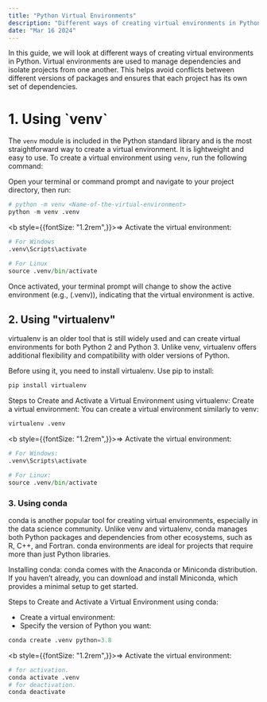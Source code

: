 ```yaml
---
title: "Python Virtual Environments"
description: "Different ways of creating virtual environments in Python."
date: "Mar 16 2024"
---
```

In this guide, we will look at different ways of creating virtual environments in Python. Virtual environments are used to manage dependencies and isolate projects from one another. This helps avoid conflicts between different versions of packages and ensures that each project has its own set of dependencies. 

<h1 style={{fontWeight:"bold", fontSize: "30px"}}> 1. Using `venv` </h1>

The `venv` module is included in the Python standard library and is the most straightforward way to create a virtual environment. It is lightweight and easy to use. To create a virtual environment using `venv`, run the following command:

Open your terminal or command prompt and navigate to your project directory, then run:

```python
# python -m venv <Name-of-the-virtual-environment>
python -m venv .venv 
```
<b style={{fontSize: "1.2rem",}}>&rArr;</b> Activate the virtual environment:

```python
# For Windows
.venv\Scripts\activate
```

```python
# For Linux
source .venv/bin/activate
```

Once activated, your terminal prompt will change to show the active environment (e.g., (.venv)), indicating that the virtual environment is active.


<h2 style={{fontSize: "30px", fontWeight: "bold"}}> 2. Using "virtualenv" </h2>

virtualenv is an older tool that is still widely used and can create virtual environments for both Python 2 and Python 3. Unlike venv, virtualenv offers additional flexibility and compatibility with older versions of Python.

Before using it, you need to install virtualenv. Use pip to install:

```python
pip install virtualenv
```

Steps to Create and Activate a Virtual Environment using virtualenv:
Create a virtual environment: You can create a virtual environment similarly to venv:

```python 
virtualenv .venv 
```
<b style={{fontSize: "1.2rem",}}>&rArr;</b> Activate the virtual environment:

```python
# For Windows:
.venv\Scripts\activate
```

```python
# For Linux:
source .venv/bin/activate
```

### 3. Using conda 
conda is another popular tool for creating virtual environments, especially in the data science community. Unlike venv and virtualenv, conda manages both Python packages and dependencies from other ecosystems, such as R, C++, and Fortran. conda environments are ideal for projects that require more than just Python libraries.

Installing conda:
conda comes with the Anaconda or Miniconda distribution. If you haven’t already, you can download and install Miniconda, which provides a minimal setup to get started.

Steps to Create and Activate a Virtual Environment using conda:
- Create a virtual environment: 
- Specify the version of Python you want:

```python
conda create .venv python=3.8
```

<b style={{fontSize: "1.2rem",}}>&rArr;</b> Activate the virtual environment:

```python
# for activation.
conda activate .venv 
# for deactivation.
conda deactivate
```